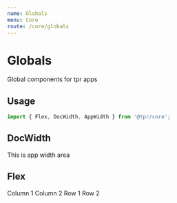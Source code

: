 ```yaml
---
name: Globals
menu: Core
route: /core/globals
---
```



# Globals

Global components for tpr apps

## Usage

```js
import { Flex, DocWidth, AppWidth } from '@tpr/core';
```

## DocWidth

<Playground>
	<DocWidth justifyContent="center" bg="#eeeeee">
		<AppWidth>
			<Flex border="2px dashed black">This is app width area</Flex>
		</AppWidth>
	</DocWidth>
</Playground>

## Flex

<Playground>
	<Flex flexDirection="column">
		<Flex
			border="1px dashed"
			borderColor="primary.300"
			padding={7}
			justifyContent="center"
		>
			Column 1
		</Flex>
		<Flex
			border="1px dashed"
			justifyContent="flex-end"
			borderColor="primary.300"
			padding={1}
		>
			Column 2
		</Flex>
	</Flex>
	<Flex flexDirection="row">
		<Flex
			flex="1 1 auto"
			border="1px dashed"
			borderColor="warning.300"
			padding={1}
		>
			Row 1
		</Flex>
		<Flex
			flex="1 1 auto"
			border="1px dashed"
			borderColor="danger.300"
			padding={1}
		>
			Row 2
		</Flex>
	</Flex>
</Playground>
